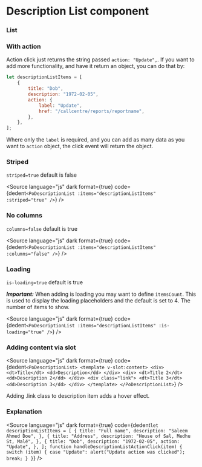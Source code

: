 # Description List component




### List

<Story of={PoDescriptionListStories.List} />

### With action

Action click just returns the string passed `action: "Update",`. If you want to add more functionality, and have it return an object, you can do that by:

```js
let descriptionListItems = [
	{
		title: "Dob",
		description: "1972-02-05",
		action: {
			label: "Update",
			href: "/callcentre/reports/reportname",
		},
	},
];
```

Where only the `label` is required, and you can add as many data as you want to `action` object, the click event will return the object.

<Story of={PoDescriptionListStories.WithAction} />

### Striped

`striped=true` default is false

<Story of={PoDescriptionListStories.Striped} />

<Source
	language="js"
	dark
	format={true}
	code={dedent`
    <PoDescriptionList
        :items="descriptionListItems"
        :striped="true"
    />
  `}
/>

### No columns

`columns=false` default is true

<Story of={PoDescriptionListStories.NoCol} />

<Source
	language="js"
	dark
	format={true}
	code={dedent`
    <PoDescriptionList
        :items="descriptionListItems"
        :columns="false"
    />
  `}
/>

### Loading

`is-loading=true` default is true

**_Important:_** When adding is loading you may want to define `itemsCount`. This is used to display the loading placeholders and the default is set to 4. The number of items to show.

<Story of={PoDescriptionListStories.Loading} />

<Source
	language="js"
	dark
	format={true}
	code={dedent`
    <PoDescriptionList
        :items="descriptionListItems"
        :is-loading="true"
    />
  `}
/>

### Adding content via slot

<Source
	language="js"
	dark
	format={true}
	code={dedent`
    <PoDescriptionList>
      <template v-slot:content>
        <div>
          <dt>Title</dt>
          <dd>Description</dd>
        </div>
        <div>
          <dt>Title 2</dt>
          <dd>Description 2</dd>
        </div>
        <div class="link">
          <dt>Title 3</dt>
          <dd>Description 3</dd>
        </div>
      </template>
    </PoDescriptionList>
  `}
/>

Adding .link class to description item adds a hover effect.

### Explanation

<ArgTypes of={PoDescriptionListStories} />

<Source
	language="js"
	dark
	format={true}
	code={dedent`
    let descriptionListItems = [
        {
            title: "Full name",
            description: "Saleem Ahmed Doe",
        },
        {
            title: "Address",
            description: "House of Sal, Medhu St, Malé",
        },
        {
            title: "Dob",
            description: "1972-02-05",
            action: "Update",
        },
    ];
    function handleDescriptionListActionClick(item) {
        switch (item) {
            case "Update":
            alert("Update action was clicked");
            break;
        }
    }
  `}
/>
